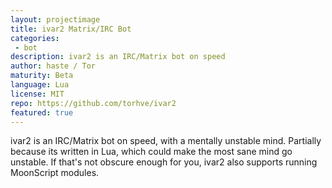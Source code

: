 ```yaml
---
layout: projectimage
title: ivar2 Matrix/IRC Bot
categories: 
 - bot
description: ivar2 is an IRC/Matrix bot on speed
author: haste / Tor
maturity: Beta
language: Lua
license: MIT
repo: https://github.com/torhve/ivar2
featured: true
---
```


ivar2 is an IRC/Matrix bot on speed, with a mentally unstable mind. Partially because its written in Lua, which could make the most sane mind go unstable. If that's not obscure enough for you, ivar2 also supports running MoonScript modules.
